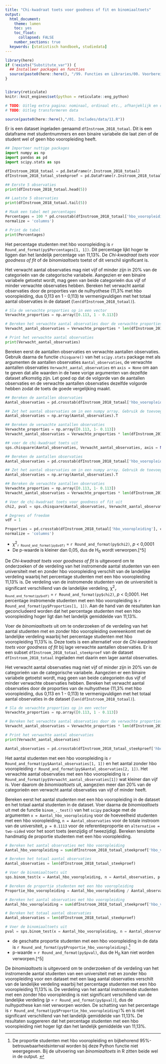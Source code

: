 ```yaml
---
title: "Chi-kwadraat toets voor goodness of fit en binomiaaltoets"
output:
  html_document:
    theme: lumen
    toc: yes
    toc_float: 
      collapsed: FALSE 
    number_sections: true
  keywords: [statistisch handboek, studiedata]
---
```


<!-- ## CLOSEDBLOK: Functies.R -->
```r
library(here)
if (!exists("Substitute_var")) {
  ## Installeer packages en functies
  source(paste0(here::here(), "/99. Functies en Libraries/00. Voorbereidingen.R"), echo = FALSE)
}
```
<!-- ## /CLOSEDBLOK: Functies.R -->

<style>
`r htmltools::includeHTML(paste0(here::here(),"/01. Includes/css/Stylesheet_SHHO.css"))`
</style>

<!-- ## CLOSEDBLOK: Header.R -->
```r
```
<!-- ## /CLOSEDBLOK: Header.R -->

<!-- ## CLOSEDBLOK: Reticulate.py -->
```r
library(reticulate)
knitr::knit_engines$set(python = reticulate::eng_python)
```
<!-- ## /CLOSEDBLOK: Reticulate.py -->

<!-- ## OPENBLOK: Data-aanmaken.py -->
```r
# TODO: Uitleg extra pagina: nominaal, ordinaal etc., afhanjeklijk en onafhankelijk  
# TODO: Uitleg transformeren data 
```
```r
source(paste0(here::here(),"/01. Includes/data/11.R"))
```
<!-- ## /OPENBLOK: Data-aanmaken.py -->


<!-- ## TEKSTBLOK: Data-bekijken1.py -->
Er is een dataset ingeladen genaamd `dfInstroom_2018_totaal`. Dit is een dataframe met studentnummers en een binaire variabele die laat zien of de student wel of geen hbo vooropleiding heeft.
<!-- ## /TEKSTBLOK: Data-bekijken1.py -->

<!-- ## OPENBLOK: Data-bekijken2.py -->
```python
## Importeer nuttige packages
import numpy as np
import pandas as pd
import scipy.stats as sps
```
```python
dfInstroom_2018_totaal = pd.DataFrame(r.Instroom_2018_totaal)
dfInstroom_2018_totaal_steekproef = pd.DataFrame(r.Instroom_2018_totaal_steekproef)

```
```python
## Eerste 5 observaties
print(dfInstroom_2018_totaal.head(5))
```

```python
## Laatste 5 observaties
print(dfInstroom_2018_totaal.tail(5))
```
<!-- ## /OPENBLOK: Data-bekijken2.py -->

<!-- ## OPENBLOK: Data-bekijken3.py -->
```python
# Maak een tabel met percentages
Percentages = 100 * pd.crosstab(dfInstroom_2018_totaal['hbo_vooropleiding'], columns = 'count',
normalize = 'columns')

# Print de tabel
print(Percentages)
```
<!-- ## /OPENBLOK: Data-bekijken3.py -->

<!-- ## TEKSTBLOK: Data-bekijken4.py -->
Het percentage studenten met hbo vooropleiding is `r Round_and_format(py$Percentages[1, 1])`. Dit percentage lijkt hoger te liggen dan het landelijk percentage van 11,13%. De *Chi-kwadraat toets voor goodness of fit* of de *binomiaaltoets* toetst of dit verschil significant is.
<!-- ## /TEKSTBLOK: Data-bekijken4.py -->

<!-- ## TEKSTBLOK: Assumptie.py -->
Het verwacht aantal observaties mag niet vijf of minder zijn in 20% van de categorieën van de categorische variabele. Aangezien er een binaire variabele getoetst wordt, mag geen van beide categorieën dus vijf of minder verwachte observaties hebben. Bereken het verwacht aantal observaties door de proporties van de nulhyothese (11,3% met hbo vooropleiding, dus 0,113 en 1 - 0,113) te vermenigvuldigen met het totaal aantal observaties in de dataset (`len(dfInstroom_2018_totaal)`).
<!-- ## /TEKSTBLOK: Assumptie.py -->

<!-- ## OPENBLOK: Assumptie1.py -->
```python
# Sla de verwachte proporties op in een vector
Verwachte_proporties = np.array([0.113, 1 - 0.113])

# Bereken het verwachte aantal observaties door de verwachte proporties met het totaal aantal observaties te vermenigvuldigen
Verwacht_aantal_observaties = Verwachte_proporties * len(dfInstroom_2018_totaal)

# Print het verwachte aantal observaties
print(Verwacht_aantal_observaties)
```
<!-- ## /OPENBLOK: Assumptie1.py -->


<!-- ## TEKSTBLOK: Chi-kwadraat1.py -->
Bereken eerst de aantallen observaties en verwachte aantallen observaties. Gebruik daarna de functie `chisquare()` van het `scipy.stats` package met als argumenten de aantallen observaties `Aantal_observaties`, de verwachte aantallen observaties `Verwacht_aantal_observaties` en `axis = None` om aan te geven dat alle waarden in de twee vorige argumenten van dezelfde dataset afkomstig zijn. Let goed op dat de volgorde van de aantallen observaties en de verwachte aantallen observaties dezelfde volgorde hebben zodat de toets de goede vergelijking maakt.
<!-- ## /TEKSTBLOK: Chi-kwadraat1.py -->

<!-- ## OPENBLOK: Chi-kwadraat2.py-->
```python
## Bereken de aantallen observaties
Aantal_observaties = pd.crosstab(dfInstroom_2018_totaal['hbo_vooropleiding'], columns = 'count')

## Zet het aantal observaties om in een numpy array. Gebruik de toevoeging .T om de array om te zetten in een rij
Aantal_observaties = np.array(Aantal_observaties).T

## Bereken de verwachte aantallen observaties
Verwachte_proporties = np.array([0.113, 1- 0.113])
Verwacht_aantal_observaties = Verwachte_proporties * len(dfInstroom_2018_totaal)

## voer de chi-kwadraat toets uit
sps.chisquare(Aantal_observaties, Verwacht_aantal_observaties, axis = None)

```

<!-- ## /OPENBLOK: Chi-kwadraat2.py-->

<!-- ## CLOSEDBLOK: Chi-kwadraat3.py-->
```python
## Bereken de aantallen observaties
Aantal_observaties = pd.crosstab(dfInstroom_2018_totaal['hbo_vooropleiding'], columns = 'count')

## Zet het aantal observaties om in een numpy array. Gebruik de toevoeging .T om de array om te zetten in een rij
Aantal_observaties = np.array(Aantal_observaties).T

## Bereken de verwachte aantallen observaties
Verwachte_proporties = np.array([0.113, 1- 0.113])
Verwacht_aantal_observaties = Verwachte_proporties * len(dfInstroom_2018_totaal)

# Voer de chi-kwadraat toets voor goodness of fit uit
chi2, pval = sps.chisquare(Aantal_observaties, Verwacht_aantal_observaties, axis = None)

# Degrees of freedom
vdf = 1

Proporties = pd.crosstab(dfInstroom_2018_totaal['hbo_vooropleiding'], columns = 'count',
normalize = 'columns')

```
<!-- ## /CLOSEDBLOK: Chi-kwadraat3.py-->

<!-- ## TEKSTBLOK: Chi-kwadraat4.py-->
* &chi;^2^~`r Round_and_format(py$vdf)`~ = `r Round_and_format(py$chi2)`, *p* < 0,0001
* De p-waarde is kleiner dan 0,05, dus de H~0~ wordt verworpen.[^5]

<!-- ## /TEKSTBLOK: Chi-kwadraat4.py-->

<!-- ## TEKSTBLOK: Chi-kwadraat5.py-->
De *Chi-kwadraat toets voor goodness of fit* is uitgevoerd om te onderzoeken of de verdeling van het instromende aantal studenten van een universiteit met en zonder hbo vooropleiding verschilt van de landelijke verdeling waarbij het percentage studenten met een hbo vooropleiding 11,13% is. De verdeling van de instromende studenten van de universiteit is significant verschillend van de landelijke verdeling, &chi;^2^~`r Round_and_format(py$vdf)`~ = `r Round_and_format(py$chi2)`, *p* < 0,0001. Het percentage instromende studenten met een hbo vooropleiding is `r Round_and_format(py$Proporties[1, 1])`. Aan de hand van de resultaten kan geconcludeerd worden dat het percentage studenten met een hbo vooropleiding hoger ligt dan het landelijk gemiddelde van 11,13%.

<!-- ## /TEKSTBLOK: Chi-kwadraat5.py-->

















<!-- ## TEKSTBLOK: Binomiaaltoets1.py -->
Voer de *binomiaaltoets*  uit om te onderzoeken of de verdeling van het aantal studenten met en zonder hbo vooropleiding overeenkomt met de landelijke verdeling waarbij het percentage studenten met hbo vooropleiding 11,13% is. Deze toets is een alternatief voor de *Chi-kwadraat toets voor goodness of fit* bij lage verwachte aantallen observaties. Er is een subset `dfInstroom_2018_totaal_steekproef` van de dataset `dfInstroom_2018_totaal` ingeladen met daarin een lager aantal observaties.

Het verwacht aantal observaties mag niet vijf of minder zijn in 20% van de categorieën van de categorische variabele. Aangezien er een binaire variabele getoetst wordt, mag geen van beide categorieën dus vijf of minder verwachte observaties hebben. Bereken het verwacht aantal observaties door de proporties van de nulhyothese (11,3% met hbo vooropleiding, dus 0,113 en 1 - 0,113) te vermenigvuldigen met het totaal aantal observaties in de dataset (`len(dfInstroom_2018_totaal)`).
<!-- ## /TEKSTBLOK: Binomiaaltoets1.py -->

<!-- ## OPENBLOK: Binomiaaltoets2.py -->
```python
# Sla de verwachte proporties op in een vector
Verwachte_proporties = np.array([0.113, 1 - 0.113])

# Bereken het verwachte aantal observaties door de verwachte proporties met het totaal aantal observaties te vermenigvuldigen
Verwacht_aantal_observaties = Verwachte_proporties * len(dfInstroom_2018_totaal_steekproef)

# Print het verwachte aantal observaties
print(Verwacht_aantal_observaties)
```
```python
Aantal_observaties = pd.crosstab(dfInstroom_2018_totaal_steekproef['hbo_vooropleiding'], columns = 'count')

```
<!-- ## /OPENBLOK: Binomiaaltoets2.py -->

<!-- ## TEKSTBLOK: Binomiaaltoets3.py -->
Het aantal studenten met een hbo vooropleiding is `r Round_and_format(py$Aantal_observaties[1, 1])` en het aantal zonder hbo vooropleiding `r Round_and_format(py$Aantal_observaties[2, 1])`. Het verwachte aantal observaties met een hbo vooropleiding is `r Round_and_format(py$Verwacht_aantal_observaties[1])` wat kleiner dan vijf is. Voer daarom de *binomiaaltoets* uit, aangezien meer dan 20% van de categorieën een verwacht aantal observaties van vijf of minder heeft.
<!-- ## /TEKSTBLOK: Binomiaaltoets3.py -->

<!-- ## TEKSTBLOK: Binomiaaltoets4.py -->
Bereken eerst het aantal studenten met een hbo vooropleiding in de dataset en het totaal aantal studenten in de dataset. Voer daarna de *binomiaaltoets* uit met de functie `binom_._test()` van het `scipy` package met de argumenten `x = Aantal_hbo_vooropleiding` voor de hoeveelheid studenten met een hbo vooropleiding, `n = Aantal_observaties` voor de totale instroom van de universiteit, `p = 0.1113` voor de referentieproportie en  `alternative = two-sided` voor het soort toets (eenzijdig of tweezijdig). Bereken tenslotte handmatig de proportie studenten met een hbo vooropleiding.
<!-- ## /TEKSTBLOK: Binomiaaltoets4.py -->


<!-- ## OPENBLOK: Binomiaaltoets5.py -->
```python
# Bereken het aantal observaties met hbo vooropleiding
Aantal_hbo_vooropleiding = sum(dfInstroom_2018_totaal_steekproef['hbo_vooropleiding'] == 'ja')

# Bereken het totaal aantal observaties
Aantal_observaties = len(dfInstroom_2018_totaal_steekproef)

# Voer de binomiaaltoets uit
sps.binom_test(x = Aantal_hbo_vooropleiding, n = Aantal_observaties, p = 0.113, alternative = 'two-sided')

# Bereken de proportie studenten met een hbo vooropleiding
Proportie_hbo_vooropleiding = Aantal_hbo_vooropleiding / Aantal_observaties
```
<!-- ## /OPENBLOK: Binomiaaltoets5.py -->

<!-- ## CLOSEDBLOK: Binomiaaltoets6.py -->
```python
# Bereken het aantal observaties met hbo vooropleiding
Aantal_hbo_vooropleiding = sum(dfInstroom_2018_totaal_steekproef['hbo_vooropleiding'] == 'ja')

# Bereken het totaal aantal observaties
Aantal_observaties = len(dfInstroom_2018_totaal_steekproef)

# Voer de binomiaaltoets uit
pval = sps.binom_test(x = Aantal_hbo_vooropleiding, n = Aantal_observaties, p = 0.113, alternative = 'two-sided')

```
<!-- ## /CLOSEDBLOK: Binomiaaltoets6.py -->

<!-- ## TEKSTBLOK: Binomiaaltoets7.py-->
* de geschatte proportie studenten met een hbo vooropleiding in de data is `r Round_and_format(py$Proportie_hbo_vooropleiding)`.[^8]
* p-waarde = `r Round_and_format(py$pval)`, dus de H~0~ kan niet worden verworpen.[^5]  

<!-- ## /TEKSTBLOK: Binomiaaltoets7.py-->

<!-- ## TEKSTBLOK: Binomiaaltoets8.py-->
De *binomiaaltoets* is uitgevoerd om te onderzoeken of de verdeling van het instromende aantal studenten van een universiteit met en zonder hbo vooropleiding voor een dataset met een laag aantal observaties verschilt van de landelijke verdeling waarbij het percentage studenten met een hbo vooropleiding 11,13% is. De verdeling van het aantal instromende studenten met een zonder hbo vooropleiding is niet significant verschillend van de landelijke verdeling (*p* = `r Round_and_format(py$pval)`), dus de nulhypothese kan niet verworpen worden. De schatting van het percentage is `r Round_and_format(py$Proportie_hbo_vooropleiding)`% en is niet significant verschillend van het landelijk gemiddelde van 11,13%. De resultaten suggereren dat het percentage studenten met een hbo vooropleiding niet hoger ligt dan het landelijk gemiddelde van 11,13%.

<!-- ## /TEKSTBLOK: Binomiaaltoets8.py-->
















<!-- ## TEKSTBLOK: Extra-Bron.py -->
[^8]: De proportie studenten met hbo vooropleiding en bijbehorend 95%-betrouwbaarheidsinterval worden bij deze Python functie niet weergegeven. Bij de uitvoering van *binomiaaltoets* in R zitten beide wel in de output.
<!-- ## /TEKSTBLOK: Extra-Bron.py -->







